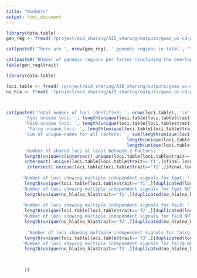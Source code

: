 ```yaml
---
title: "Numbers"
output: html_document
---
```



```r
library(data.table)
gen_reg <- fread('/project/aid_sharing/AID_sharing/outputs/gwas_uc-cd-psc-ra-sle-t1d-jia-asthma-derma/08_genes_and_pathways/factor_loci_moloc_closest_gene_info.txt', data.table = F) 

cat(paste0('There are ', nrow(gen_reg), ' genomic regions in total', '\n'))

cat(paste0('NUmber of genomic regions per factor (including the overlapping ones)'))
table(gen_reg$trait)


```


```r
library(data.table)

loci.table <- fread('/project/aid_sharing/AID_sharing/outputs/gwas_uc-cd-psc-ra-sle-t1d-jia-asthma-derma/08_genes_and_pathways_conditional/loci_table_names_nicola_genes.csv', data.table = F) 
no_hla <- fread( '/project/aid_sharing/AID_sharing/outputs/gwas_uc-cd-psc-ra-sle-t1d-jia-asthma-derma/08_genes_and_pathways_conditional/loci_table_names_nicola_genes_no_HLA.csv', data.table=F)



cat(paste0('Total number of loci identified: ', nrow(loci.table), '\n',
       'Fgut unique loci: ', length(unique(loci.table[loci.table$trait=='f1',]$final.locus)), '\n',
       'Faid unique loci: ', length(unique(loci.table[loci.table$trait=='f2',]$final.locus)), '\n',
        'Falrg unique loci: ', length(unique(loci.table[loci.table$trait=='f3',]$final.locus)), '\n',
       'Sum of unique-names for all Factors: ', sum(length(unique(loci.table[loci.table$trait=='f1',]$final.locus)), 
                                              length(unique(loci.table[loci.table$trait=='f2',]$final.locus)), 
                                              length(unique(loci.table[loci.table$trait=='f3',]$final.locus))), '\n', 
       'Number of shared loci at least between 2 Factors: ', 
       length(unique(c(intersect( unique(loci.table[loci.table$trait=='f1',]$final.locus), unique(loci.table[loci.table$trait=='f2',]$final.locus) ),
       intersect( unique(loci.table[loci.table$trait=='f1',]$final.locus), unique(loci.table[loci.table$trait=='f3',]$final.locus) ),
        intersect( unique(loci.table[loci.table$trait=='f2',]$final.locus), unique(loci.table[loci.table$trait=='f3',]$final.locus) )))), '\n', '\n',
                                                        
      'Number of loci showing multiple independent signals for fgut: ', #f1
       length(unique(loci.table[loci.table$trait=='f1',][duplicated(loci.table[loci.table$trait=='f1',]$final.locus),]$final.locus)), '\n',
      'Number of loci showing multiple independent signals for fgut NOT in HLA: ', 
       length(unique(no_hla[no_hla$trait=='f1',][duplicated(no_hla[no_hla$trait=='f1',]$final.locus),]$final.locus)), '\n', '\n',
      
      'Number of loci showing multiple independent signals for faid: ', #f1
       length(unique(loci.table[loci.table$trait=='f2',][duplicated(loci.table[loci.table$trait=='f2',]$final.locus),]$final.locus)) ,'\n',
      'Number of loci showing multiple independent signals for faid NOT in HLA: ', 
       length(unique(no_hla[no_hla$trait=='f2',][duplicated(no_hla[no_hla$trait=='f2',]$final.locus),]$final.locus)), '\n', '\n',
      
        'Number of loci showing multiple independent signals for falrg: ', #f1
       length(unique(loci.table[loci.table$trait=='f3',][duplicated(loci.table[loci.table$trait=='f3',]$final.locus),]$final.locus)) ,'\n',
      'Number of loci showing multiple independent signals for falrg NOT in HLA: ', 
       length(unique(no_hla[no_hla$trait=='f3',][duplicated(no_hla[no_hla$trait=='f3',]$final.locus),]$final.locus)), '\n'

    

       ))

```

```{}

```

